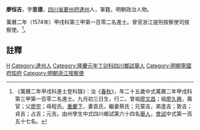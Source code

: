 {{明清人物信息框
| 姓名 = 廖恒吉
| 原名 =
| 圖片名稱= 
| 圖片大小 =
| 圖片說明 = 
| 最高職務 = 浙江按察使
| 國家 = 大明 
| 爵位 =
| 籍貫 = [[四川省|四川省]][[夔州府|夔州府]][[達州|達州]]
| 族裔 = 
| 旗籍 = 
| 字號 = 
| 諡號 =
| 出生日期 = 九月初三日
| 出生地點 =
| 逝世日期 = 
| 逝世地點 =
| 墓葬 =
| 配偶 = 袁氏蔡氏
| 親屬 = 曾祖[[廖文昌|廖文昌]]，祖[[廖久興|廖久興]]，父[[廖完|廖完]]，母程氏
| 出身 =
* 萬曆二年甲戌科進士
| 經歷 =
| 著作 =  
*
*
*
}}
'''廖恒吉'''{{BD|1550年||1609年||}}，字'''思德'''，[[四川省|四川省]][[夔州府|夔州府]][[達州|達州]]人，軍籍，明朝政治人物。

萬曆二年（1574年）甲戌科第三甲第一百零二名進士。曾官浙江提刑按察使司按察使。<ref>《萬曆二年甲戌科進士登科錄》：治《[[春秋|春秋]]》，年二十五歲中式萬曆二年甲戌科第三甲第一百零二名進士。九月初三日生，行二，曾祖[[廖文昌|廖文昌]]；祖[[廖久興|廖久興]]，壽官；父[[廖完|廖完]]；母程氏。[[重慶下|重慶下]]，妻袁氏，繼妻蔡氏；兄蒙吉，弟逢吉；敦吉；貞吉；占吉；元吉。由州學生中式四川鄉試第六十四名[[舉人|舉人]]，[[會試|會試]]中式第一百五十七名。</ref>。

==註釋==
{{reflist}}

{{start box}}
{{s-off}}
{{s-before|[[李國觀|李國觀]]}}
{{s-title|明朝寧國府知府|1584年－1589年}}
{{s-after|[[蕭良譽|蕭良譽]]}}
{{end box}}

{{明朝人物小作品}}
{{萬曆二年甲戌科殿试金榜}}

{{Authority control}}
{{DEFAULTSORT:Liao廖}}
[[Category:廖姓|H]]
[[Category:達州人|Category:達州人]]
[[Category:隆慶元年丁卯科四川鄉試舉人|Category:隆慶元年丁卯科四川鄉試舉人]]
[[Category:明朝寧國府知府|Category:明朝寧國府知府]]
[[Category:明朝浙江按察使|Category:明朝浙江按察使]]